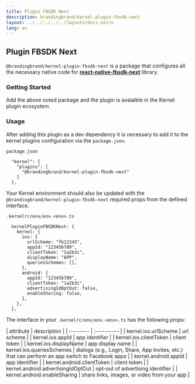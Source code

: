 ```yaml
---
title: Plugin FBSDK Next
description: brandingbrand/kernel-plugin-fbsdk-next
layout: ../../../../../layouts/docs.astro
lang: en
---
```



## Plugin FBSDK Next

`@brandingbrand/kernel-plugin-fbsdk-next` is a package that configures all the necessary native code for [**react-native-fbsdk-next**](https://github.com/thebergamo/react-native-fbsdk-next) library.

### Getting Started

<div class="flex w-full my-6">
  <CodeCopy args="yarn add -D @brandingbrand/kernel-plugin-fbsdk-next && yarn add react-native-fbsdk-next" />
</div>

Add the above noted package and the plugin is avaialble in the Kernel plugin ecosystem.

### Usage

After adding this plugin as a dev dependency it is necessary to add it to the kernel plugins configuration via the `package.json`.

`package.json`

```
  "kernel": {
    "plugins": [
      "@brandingbrand/kernel-plugin-fbsdk-next"
    ]
  },
```

Your Kernel environment should also be updated with the `@brandingbrand/kernel-plugin-fbsdk-next` required props from the defined interface.

`.kernelrc/env/env.<env>.ts`

```
  kernelPluginFBSDKNext: {
    kernel: {
      ios: {
        urlScheme: "fb12345",
        appId: "123456789",
        clientToken: "1a2b3c",
        displayName: "APP",
        queriesSchemes: [],
      },
      android: {
        appId: "123456789",
        clientToken: "1a2b3c",
        advertisingIdOptOut: false,
        enableSharing: false,
      },
    },
  },
```

The interface in your `.kernelrc/env/env.<env>.ts` has the following props:

<div class="my-4 overflow-scroll">
| attribute                          | description                                                                                     |
| :--------                          | :----------                                                                                     |
| kernel.ios.urlScheme               | url scheme                                                                                      |
| kernel.ios.appId                   | app identifier                                                                                  |
| kernel.ios.clientToken             | client token                                                                                    |
| kernel.ios.displayName             | app display name                                                                                |
| kernel.ios.queriesSchemes          | dialogs (e.g., Login, Share, App Invites, etc.) that can perform an app switch to Facebook apps |
| kernel.android.appId               | app identifier                                                                                  |
| kernel.android.clientToken         | client token                                                                                    |
| kernel.android.advertisingIdOptOut | opt-out of advertising identifier                                                               |
| kernel.android.enableSharing       | share links, images, or video from your app                                                     |
</div>
